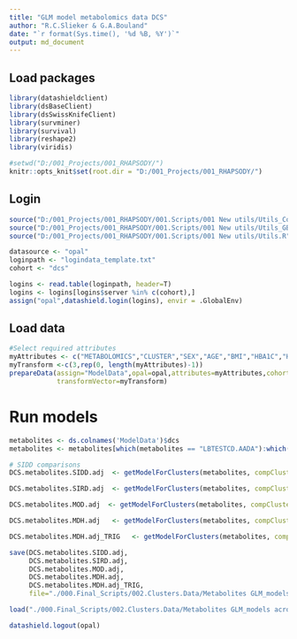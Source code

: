 ```yaml
---
title: "GLM model metabolomics data DCS"
author: "R.C.Slieker & G.A.Bouland"
date: "`r format(Sys.time(), '%d %B, %Y')`"
output: md_document
---
```


## Load packages

```r
library(datashieldclient)
library(dsBaseClient)
library(dsSwissKnifeClient)
library(survminer)
library(survival)
library(reshape2)
library(viridis)

#setwd("D:/001_Projects/001_RHAPSODY/")
knitr::opts_knit$set(root.dir = "D:/001_Projects/001_RHAPSODY/")
```

## Login

```r
source("D:/001_Projects/001_RHAPSODY/001.Scripts/001 New utils/Utils_CoxModels.R")
source("D:/001_Projects/001_RHAPSODY/001.Scripts/001 New utils/Utils_GB.R")
source("D:/001_Projects/001_RHAPSODY/001.Scripts/001 New utils/Utils.R")

datasource <- "opal"
loginpath <- "logindata_template.txt"
cohort <- "dcs"

logins <- read.table(loginpath, header=T)
logins <- logins[logins$server %in% c(cohort),]
assign("opal",datashield.login(logins), envir = .GlobalEnv)
```
 
## Load data

```r
#Select required attributes 
myAttributes <- c("METABOLOMICS","CLUSTER","SEX","AGE","BMI","HBA1C","HDL","LDL","TRIG","CPEPTIDE")
myTransform <-c(3,rep(0, length(myAttributes)-1))
prepareData(assign="ModelData",opal=opal,attributes=myAttributes,cohort = "dcs",
            transformVector=myTransform)
```

# Run models 

```r
metabolites <- ds.colnames('ModelData')$dcs
metabolites <- metabolites[which(metabolites == "LBTESTCD.AADA"):which(metabolites == "LBTESTCD.UDCA")]

# SIDD comparisons
DCS.metabolites.SIDD.adj  <- getModelForClusters(metabolites, compCluster=2, refCluster="3,4,5,6", formula='ModelData.subset$%s~ModelData.subset$newCluster +  ModelData.subset$LBTESTCD.HBA1C')

DCS.metabolites.SIRD.adj  <- getModelForClusters(metabolites, compCluster=3, refCluster="2,4,5,6", formula='ModelData.subset$%s~ModelData.subset$newCluster +  ModelData.subset$LBTESTCD.CPEPTIDE')

DCS.metabolites.MOD.adj  <- getModelForClusters(metabolites, compCluster=4, refCluster="2,3,5,6", formula='ModelData.subset$%s~ModelData.subset$newCluster +  ModelData.subset$VSTESTCD.BMI')

DCS.metabolites.MDH.adj   <- getModelForClusters(metabolites, compCluster=6, refCluster="2,3,4,5", formula='ModelData.subset$%s~ModelData.subset$newCluster +  ModelData.subset$LBTESTCD.HDL')

DCS.metabolites.MDH.adj_TRIG   <- getModelForClusters(metabolites, compCluster=6, refCluster="2,3,4,5", formula='ModelData.subset$%s~ModelData.subset$newCluster +  ModelData.subset$LBTESTCD.HDL + ModelData.subset$LBTESTCD.TRIG')

save(DCS.metabolites.SIDD.adj, 
     DCS.metabolites.SIRD.adj, 
     DCS.metabolites.MOD.adj, 
     DCS.metabolites.MDH.adj, 
     DCS.metabolites.MDH.adj_TRIG, 
     file="./000.Final_Scripts/002.Clusters.Data/Metabolites GLM_models across clusters_FDB_DCS_OneVsAll_adjusted.RData")
```

```r
load("./000.Final_Scripts/002.Clusters.Data/Metabolites GLM_models across clusters_FDB_DCS_OneVsAll.RData")
```


```r
datashield.logout(opal)
```